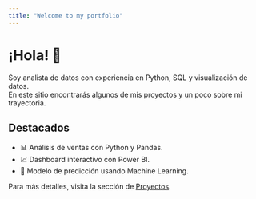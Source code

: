 ```yaml
---
title: "Welcome to my portfolio"
---
```


# ¡Hola! 👋

Soy analista de datos con experiencia en Python, SQL y visualización de datos.  
En este sitio encontrarás algunos de mis proyectos y un poco sobre mi trayectoria.

## Destacados
- 📊 Análisis de ventas con Python y Pandas.
- 📈 Dashboard interactivo con Power BI.
- 🤖 Modelo de predicción usando Machine Learning.

Para más detalles, visita la sección de [Proyectos](proyectos.qmd).
